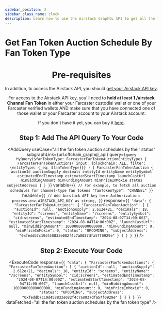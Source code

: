 ```yaml
---
sidebar_position: 2
sidebar_class_name: clock
description: Learn how to use the Airstack GraphQL API to get all the fan token auction schedules by the fan token type.
---
```



# Get Fan Token Auction Schedule By Fan Token Type

<Header
  useCase="all the fan token auction schedules by the fan token type"
  apiName="Airstack GraphQL"
/>

# Pre-requisites

<Prerequisites apiName="Airstack GraphQL" additionalDependencies="dotenv" />

In addition, to access the Airstack API, you should [get your Airstack API key](https://docs.airstack.xyz/airstack-docs-and-faqs/get-started/get-api-key).

For access to the Airstack API key, you'll need to **hold at least 1 /airstack Channel Fan Token** in either your Farcaster custodial wallet or one of your Farcaster verified wallets AND make sure that you have connected one of those wallet or your Farcaster account to your Airstack account.

If you don't have it yet, you can buy it [here](https://www.airstack.xyz/channels/airstack).

## Step 1: Add The API Query To Your Code

<AddQuery
  useCase="all the fan token auction schedules by their status"
  subgraphLink={url.offchain_graphql_api}
  query={`query MyQuery($fanTokenType: FarcasterFanTokenAuctionEntityType) {
  FarcasterFanTokenAuctions(
    input: {blockchain: ALL, filter: {entityType: {_eq: $fanTokenType}}}
  ) {
    FarcasterFanTokenAuction {
      auctionId
      auctionSupply
      decimals
      entityId
      entityName
      entitySymbol
      estimatedEndTimestamp
      estimatedStartTimestamp
      launchCastUrl
      minBiddingAmount
      minFundingAmount
      minPriceInMoxie
      status
      subjectAddress
    }
  }
}`}
  variable={`{
  // For example, to fetch all auction schedules for channel-type fan tokens
  "fanTokenType": "CHANNEL"
}`}
  headers={`{
  // Add Airstack API key here
  Authorization: process.env.AIRSTACK_API_KEY as string,
}`}
  response={`{
  "data": {
    "FarcasterFanTokenAuctions": {
      "FarcasterFanTokenAuction": [
        {
          "auctionId": null,
          "auctionSupply": 2.612e+21,
          "decimals": 18,
          "entityId": "screens",
          "entityName": "/screens",
          "entitySymbol": "cid:screens",
          "estimatedEndTimestamp": "2024-08-07T14:00:00Z",
          "estimatedStartTimestamp": "2024-08-04T14:00:00Z",
          "launchCastUrl": null,
          "minBiddingAmount": 10000000000000000,
          "minFundingAmount": 0,
          "minPriceInMoxie": 0,
          "status": "UPCOMING",
          "subjectAddress": "0xfeddb7c19d458833e082f4c7a8037dfa57f0929e"
        }
      ]
    }
  }
}`}
/>

## Step 2: Execute Your Code

<ExecuteCode
  response={`{
  "data": {
    "FarcasterFanTokenAuctions": {
      "FarcasterFanTokenAuction": [
        {
          "auctionId": null,
          "auctionSupply": 2.612e+21,
          "decimals": 18,
          "entityId": "screens",
          "entityName": "/screens",
          "entitySymbol": "cid:screens",
          "estimatedEndTimestamp": "2024-08-07T14:00:00Z",
          "estimatedStartTimestamp": "2024-08-04T14:00:00Z",
          "launchCastUrl": null,
          "minBiddingAmount": 10000000000000000,
          "minFundingAmount": 0,
          "minPriceInMoxie": 0,
          "status": "UPCOMING",
          "subjectAddress": "0xfeddb7c19d458833e082f4c7a8037dfa57f0929e"
        }
      ]
    }
  }
}`}
  dataFetched="all the fan token auction schedules by the fan token type"
/>

<DeveloperSupport />
